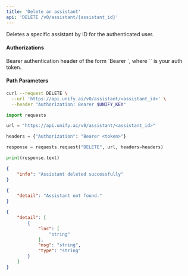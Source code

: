 ```yaml
---
title: 'Delete an assistant'
api: 'DELETE /v0/assistant/{assistant_id}'
---
```

Deletes a specific assistant by ID for the authenticated user.

#### Authorizations

<ParamField header="Authorization" type="string" required="true">
  Bearer authentication header of the form `Bearer <token>`, where `<token>` is your auth token.
</ParamField>

#### Path Parameters

<ParamField query="assistant_id" type="integer" required="true">

</ParamField>

<RequestExample>

```bash cURL
curl --request DELETE \
  --url 'https://api.unify.ai/v0/assistant/<assistant_id>' \
  --header "Authorization: Bearer $UNIFY_KEY"
```

```python Python
import requests

url = "https://api.unify.ai/v0/assistant/<assistant_id>"

headers = {"Authorization": "Bearer <token>"}

response = requests.request("DELETE", url, headers=headers)

print(response.text)
```

</RequestExample>
<ResponseExample>

```json 200
{
    "info": "Assistant deleted successfully"
}
```

```json 404
{
    "detail": "Assistant not found."
}
```

```json 422
{
    "detail": [
        {
            "loc": [
                "string"
            ],
            "msg": "string",
            "type": "string"
        }
    ]
}
```

</ResponseExample>
